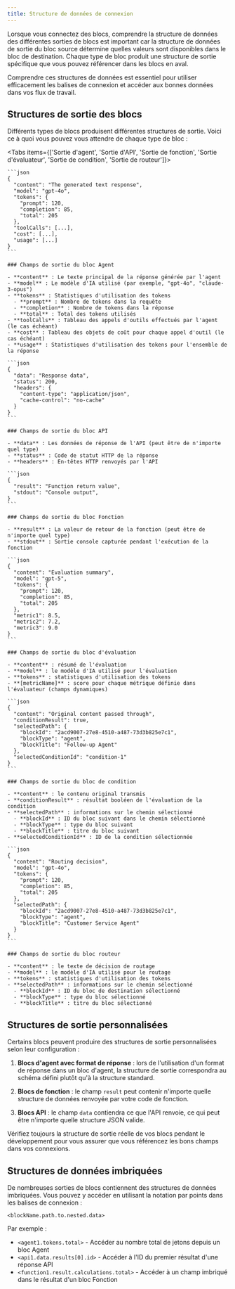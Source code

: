 ```yaml
---
title: Structure de données de connexion
---
```



Lorsque vous connectez des blocs, comprendre la structure de données des différentes sorties de blocs est important car la structure de données de sortie du bloc source détermine quelles valeurs sont disponibles dans le bloc de destination. Chaque type de bloc produit une structure de sortie spécifique que vous pouvez référencer dans les blocs en aval.

<Callout type="info">
  Comprendre ces structures de données est essentiel pour utiliser efficacement les balises de connexion et
  accéder aux bonnes données dans vos flux de travail.
</Callout>

## Structures de sortie des blocs

Différents types de blocs produisent différentes structures de sortie. Voici ce à quoi vous pouvez vous attendre de chaque type de bloc :

<Tabs items={['Sortie d\'agent', 'Sortie d\'API', 'Sortie de fonction', 'Sortie d\'évaluateur', 'Sortie de condition', 'Sortie de routeur']}>
  <Tab>

    ```json
    {
      "content": "The generated text response",
      "model": "gpt-4o",
      "tokens": {
        "prompt": 120,
        "completion": 85,
        "total": 205
      },
      "toolCalls": [...],
      "cost": [...],
      "usage": [...]
    }
    ```

    ### Champs de sortie du bloc Agent

    - **content** : Le texte principal de la réponse générée par l'agent
    - **model** : Le modèle d'IA utilisé (par exemple, "gpt-4o", "claude-3-opus")
    - **tokens** : Statistiques d'utilisation des tokens
      - **prompt** : Nombre de tokens dans la requête
      - **completion** : Nombre de tokens dans la réponse
      - **total** : Total des tokens utilisés
    - **toolCalls** : Tableau des appels d'outils effectués par l'agent (le cas échéant)
    - **cost** : Tableau des objets de coût pour chaque appel d'outil (le cas échéant)
    - **usage** : Statistiques d'utilisation des tokens pour l'ensemble de la réponse

  </Tab>
  <Tab>

    ```json
    {
      "data": "Response data",
      "status": 200,
      "headers": {
        "content-type": "application/json",
        "cache-control": "no-cache"
      }
    }
    ```

    ### Champs de sortie du bloc API

    - **data** : Les données de réponse de l'API (peut être de n'importe quel type)
    - **status** : Code de statut HTTP de la réponse
    - **headers** : En-têtes HTTP renvoyés par l'API

  </Tab>
  <Tab>

    ```json
    {
      "result": "Function return value",
      "stdout": "Console output",
    }
    ```

    ### Champs de sortie du bloc Fonction

    - **result** : La valeur de retour de la fonction (peut être de n'importe quel type)
    - **stdout** : Sortie console capturée pendant l'exécution de la fonction

  </Tab>
  <Tab>

    ```json
    {
      "content": "Evaluation summary",
      "model": "gpt-5",
      "tokens": {
        "prompt": 120,
        "completion": 85,
        "total": 205
      },
      "metric1": 8.5,
      "metric2": 7.2,
      "metric3": 9.0
    }
    ```

    ### Champs de sortie du bloc d'évaluation

    - **content** : résumé de l'évaluation
    - **model** : le modèle d'IA utilisé pour l'évaluation
    - **tokens** : statistiques d'utilisation des tokens
    - **[metricName]** : score pour chaque métrique définie dans l'évaluateur (champs dynamiques)

  </Tab>
  <Tab>

    ```json
    {
      "content": "Original content passed through",
      "conditionResult": true,
      "selectedPath": {
        "blockId": "2acd9007-27e8-4510-a487-73d3b825e7c1",
        "blockType": "agent",
        "blockTitle": "Follow-up Agent"
      },
      "selectedConditionId": "condition-1"
    }
    ```

    ### Champs de sortie du bloc de condition

    - **content** : le contenu original transmis
    - **conditionResult** : résultat booléen de l'évaluation de la condition
    - **selectedPath** : informations sur le chemin sélectionné
      - **blockId** : ID du bloc suivant dans le chemin sélectionné
      - **blockType** : type du bloc suivant
      - **blockTitle** : titre du bloc suivant
    - **selectedConditionId** : ID de la condition sélectionnée

  </Tab>
  <Tab>

    ```json
    {
      "content": "Routing decision",
      "model": "gpt-4o",
      "tokens": {
        "prompt": 120,
        "completion": 85,
        "total": 205
      },
      "selectedPath": {
        "blockId": "2acd9007-27e8-4510-a487-73d3b825e7c1",
        "blockType": "agent",
        "blockTitle": "Customer Service Agent"
      }
    }
    ```

    ### Champs de sortie du bloc routeur

    - **content** : le texte de décision de routage
    - **model** : le modèle d'IA utilisé pour le routage
    - **tokens** : statistiques d'utilisation des tokens
    - **selectedPath** : informations sur le chemin sélectionné
      - **blockId** : ID du bloc de destination sélectionné
      - **blockType** : type du bloc sélectionné
      - **blockTitle** : titre du bloc sélectionné

  </Tab>
</Tabs>

## Structures de sortie personnalisées

Certains blocs peuvent produire des structures de sortie personnalisées selon leur configuration :

1. **Blocs d'agent avec format de réponse** : lors de l'utilisation d'un format de réponse dans un bloc d'agent, la structure de sortie correspondra au schéma défini plutôt qu'à la structure standard.

2. **Blocs de fonction** : le champ `result` peut contenir n'importe quelle structure de données renvoyée par votre code de fonction.

3. **Blocs API** : le champ `data` contiendra ce que l'API renvoie, ce qui peut être n'importe quelle structure JSON valide.

<Callout type="warning">
  Vérifiez toujours la structure de sortie réelle de vos blocs pendant le développement pour vous assurer que vous
  référencez les bons champs dans vos connexions.
</Callout>

## Structures de données imbriquées

De nombreuses sorties de blocs contiennent des structures de données imbriquées. Vous pouvez y accéder en utilisant la notation par points dans les balises de connexion :

```
<blockName.path.to.nested.data>
```

Par exemple :

- `<agent1.tokens.total>` - Accéder au nombre total de jetons depuis un bloc Agent
- `<api1.data.results[0].id>` - Accéder à l'ID du premier résultat d'une réponse API
- `<function1.result.calculations.total>` - Accéder à un champ imbriqué dans le résultat d'un bloc Fonction
